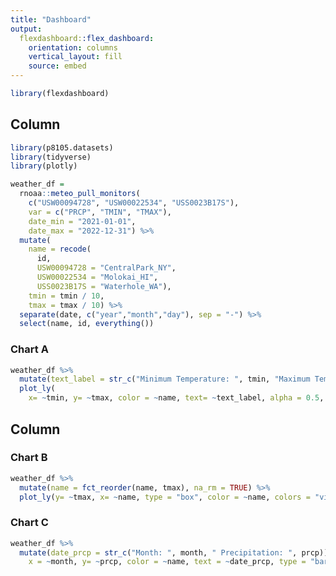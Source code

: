 ```yaml
---
title: "Dashboard"
output: 
  flexdashboard::flex_dashboard:
    orientation: columns
    vertical_layout: fill
    source: embed
---
```


```r
library(flexdashboard)
```

Column {data-width=650}
-----------------------------------------------------------------------

```r
library(p8105.datasets)
library(tidyverse)
library(plotly)
```

```r
weather_df = 
  rnoaa::meteo_pull_monitors(
    c("USW00094728", "USW00022534", "USS0023B17S"),
    var = c("PRCP", "TMIN", "TMAX"), 
    date_min = "2021-01-01",
    date_max = "2022-12-31") %>% 
  mutate(
    name = recode(
      id, 
      USW00094728 = "CentralPark_NY", 
      USW00022534 = "Molokai_HI",
      USS0023B17S = "Waterhole_WA"),
    tmin = tmin / 10,
    tmax = tmax / 10) %>%
  separate(date, c("year","month","day"), sep = "-") %>% 
  select(name, id, everything())
```

### Chart A

```r
weather_df %>%
  mutate(text_label = str_c("Minimum Temperature: ", tmin, "Maximum Temperature: ", tmax)) %>% 
  plot_ly(
    x= ~tmin, y= ~tmax, color = ~name, text= ~text_label, alpha = 0.5, type = "scatter", mode = "markers", colors= "viridis")
```

Column {data-width=350}
-----------------------------------------------------------------------

### Chart B

```r
weather_df %>% 
  mutate(name = fct_reorder(name, tmax), na_rm = TRUE) %>% 
  plot_ly(y= ~tmax, x= ~name, type = "box", color = ~name, colors = "viridis")
```

### Chart C

```r
weather_df %>% 
  mutate(date_prcp = str_c("Month: ", month, " Precipitation: ", prcp)) %>% plot_ly(
    x = ~month, y= ~prcp, color = ~name, text = ~date_prcp, type = "bar", colors = "viridis")
```

